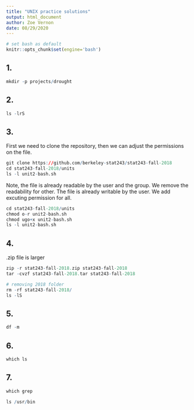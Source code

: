 ```yaml
---
title: "UNIX practice solutions"
output: html_document
author: Zoe Vernon 
date: 08/29/2020
---
```


```r
# set bash as default
knitr::opts_chunk$set(engine='bash') 
```


## 1. 

```r
mkdir -p projects/drought
```

## 2. 
```r
ls -lrS 
```

## 3. 
First we need to clone the repository, then we can adjust the permissions on the file.  
```r
git clone https://github.com/berkeley-stat243/stat243-fall-2018
cd stat243-fall-2018/units
ls -l unit2-bash.sh
```

Note, the file is already readable by the user and the group.  We remove the readability for other. The file is already writable by the user.  We add excuting permission for all.  
```r
cd stat243-fall-2018/units
chmod o-r unit2-bash.sh
chmod ugo+x unit2-bash.sh
ls -l unit2-bash.sh
```

## 4. 
.zip file is larger
```r
zip -r stat243-fall-2018.zip stat243-fall-2018
tar -cvzf stat243-fall-2018.tar stat243-fall-2018
```

```r
# removing 2018 folder
rm -rf stat243-fall-2018/
ls -lS 
```

## 5. 
```r
df -m
```

## 6. 
```r
which ls
```

## 7. 
```r
which grep
```

```r
ls /usr/bin
```
